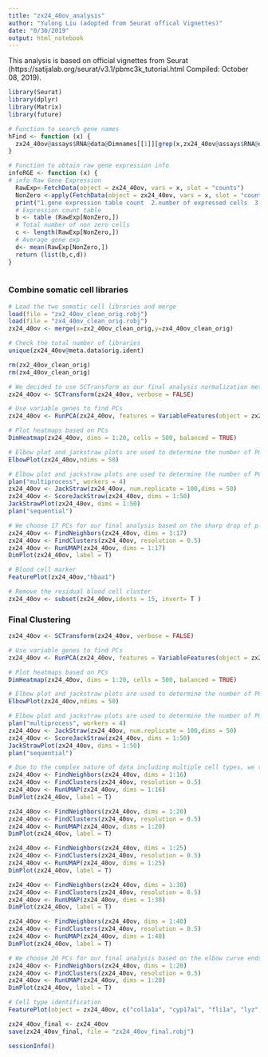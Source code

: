 ---
title: "zx24_40ov_analysis"
author: "Yulong Liu (adopted from Seurat offical Vignettes)"
date: "0/30/2019"
output: html_notebook
---

This analysis is based on official vignettes from Seurat (https://satijalab.org/seurat/v3.1/pbmc3k_tutorial.html Compiled: October 08, 2019). 

```{r setup, include=FALSE,cache=FALSE}
library(Seurat)
library(dplyr)
library(Matrix)
library(future)

# Function to search gene names 
hFind <- function (x) {
  zx24_40ov@assays$RNA@data@Dimnames[[1]][grep(x,zx24_40ov@assays$RNA@data@Dimnames[[1]],ignore.case = T)]
}

# Function to obtain raw gene expression info
infoRGE <- function (x) {
# info Raw Gene Expression
  RawExp<-FetchData(object = zx24_40ov, vars = x, slot = "counts")
  NonZero <-apply(FetchData(object = zx24_40ov, vars = x, slot = "counts"),1, function(row) all(row !=0 ))
  print("1.gene expression table count  2.number of expressed cells  3.average exp")
  # Expression count table
  b <- table (RawExp[NonZero,])
  # Total number of non zero cells
  c <- length(RawExp[NonZero,])
  # Average gene exp
  d<- mean(RawExp[NonZero,])
  return (list(b,c,d))
}
  
```


### Combine somatic cell libraries 
```{r combine, cache=TRUE}
# Load the two somatic cell libraries and merge
load(file = "zx2_40ov_clean_orig.robj")
load(file = "zx4_40ov_clean_orig.robj")
zx24_40ov <- merge(x=zx2_40ov_clean_orig,y=zx4_40ov_clean_orig)

# Check the total number of libraries
unique(zx24_40ov@meta.data$orig.ident)

rm(zx2_40ov_clean_orig)
rm(zx4_40ov_clean_orig)

```


```{r sctransform_initial, warning=FALSE}
# We decided to use SCTransform as our final analysis normalization method based on Hafemeister et al., 2019 on bioRxive. This method uses regularized negative binomial regression to normalize the data, which demonstrated to improve the removal of molecular count influence.
zx24_40ov <- SCTransform(zx24_40ov, verbose = FALSE)

```


```{r pca_and_heatmap_initial, fig.height=20,fig.width=10}
# Use variable genes to find PCs
zx24_40ov <- RunPCA(zx24_40ov, features = VariableFeatures(object = zx24_40ov))

# Plot heatmaps based on PCs
DimHeatmap(zx24_40ov, dims = 1:20, cells = 500, balanced = TRUE)

```


```{r elbow_plot_inital, fig.height=6, fig.width=15, warning=FALSE}
# Elbow plot and jackstraw plots are used to determine the number of PC to use
ElbowPlot(zx24_40ov,ndims = 50)

```

```{r JackStraw_initial, fig.height=6, fig.width=15, warning=FALSE}
# Elbow plot and jackstraw plots are used to determine the number of PC to use 
plan("multiprocess", workers = 4)
zx24_40ov <- JackStraw(zx24_40ov, num.replicate = 100,dims = 50)
zx24_40ov <- ScoreJackStraw(zx24_40ov, dims = 1:50)
JackStrawPlot(zx24_40ov, dims = 1:50)
plan("sequential")

```


```{r cluster_and_UMAP_inital, fig.height=5, fig.width=7}

# We choose 17 PCs for our final analysis based on the sharp drop of p-values at 17 PCs in the Jack Straw plot, and the UMAP plot made the most sense to us based on biological knowledge. 
zx24_40ov <- FindNeighbors(zx24_40ov, dims = 1:17)
zx24_40ov <- FindClusters(zx24_40ov, resolution = 0.5)
zx24_40ov <- RunUMAP(zx24_40ov, dims = 1:17)
DimPlot(zx24_40ov, label = T)

```

```{r remove_residual_blood_cells}
# Blood cell marker
FeaturePlot(zx24_40ov,"hbaa1")

# Remove the residual blood cell cluster
zx24_40ov <- subset(zx24_40ov,idents = 15, invert= T )

```


### Final Clustering
```{r sctransform_final, warning=FALSE}
zx24_40ov <- SCTransform(zx24_40ov, verbose = FALSE)

```

```{r pca_and_heatmap_final, fig.height=20,fig.width=10}
# Use variable genes to find PCs
zx24_40ov <- RunPCA(zx24_40ov, features = VariableFeatures(object = zx24_40ov))

# Plot heatmaps based on PCs
DimHeatmap(zx24_40ov, dims = 1:20, cells = 500, balanced = TRUE)

```

```{r elbow_plot_final, fig.height=6, fig.width=15, warning=FALSE}
# Elbow plot and jackstraw plots are used to determine the number of PC to use
ElbowPlot(zx24_40ov,ndims = 50)

```

```{r JackStraw_final, fig.height=6, fig.width=15, warning=FALSE}
# Elbow plot and jackstraw plots are used to determine the number of PC to use 
plan("multiprocess", workers = 4)
zx24_40ov <- JackStraw(zx24_40ov, num.replicate = 100,dims = 50)
zx24_40ov <- ScoreJackStraw(zx24_40ov, dims = 1:50)
JackStrawPlot(zx24_40ov, dims = 1:50)
plan("sequential")

```

```{r cluster_and_UMAP_final, fig.height=5, fig.width=7}
# Due to the complex nature of data including multiple cell types, we tested a spectrum of the PCs for both clustering and UMAP. Take elbow plot, Jack Straw plot, and biological knowledge into consideration when choosing  the PC numbers. 
zx24_40ov <- FindNeighbors(zx24_40ov, dims = 1:16)
zx24_40ov <- FindClusters(zx24_40ov, resolution = 0.5)
zx24_40ov <- RunUMAP(zx24_40ov, dims = 1:16)
DimPlot(zx24_40ov, label = T)

zx24_40ov <- FindNeighbors(zx24_40ov, dims = 1:20)
zx24_40ov <- FindClusters(zx24_40ov, resolution = 0.5)
zx24_40ov <- RunUMAP(zx24_40ov, dims = 1:20)
DimPlot(zx24_40ov, label = T)

zx24_40ov <- FindNeighbors(zx24_40ov, dims = 1:25)
zx24_40ov <- FindClusters(zx24_40ov, resolution = 0.5)
zx24_40ov <- RunUMAP(zx24_40ov, dims = 1:25)
DimPlot(zx24_40ov, label = T)

zx24_40ov <- FindNeighbors(zx24_40ov, dims = 1:30)
zx24_40ov <- FindClusters(zx24_40ov, resolution = 0.5)
zx24_40ov <- RunUMAP(zx24_40ov, dims = 1:30)
DimPlot(zx24_40ov, label = T)

zx24_40ov <- FindNeighbors(zx24_40ov, dims = 1:40)
zx24_40ov <- FindClusters(zx24_40ov, resolution = 0.5)
zx24_40ov <- RunUMAP(zx24_40ov, dims = 1:40)
DimPlot(zx24_40ov, label = T)

# We choose 20 PCs for our final analysis based on the elbow curve ends around 20 PCs, and the UMAP plot made the most sense to us based on biological knowledge. 
zx24_40ov <- FindNeighbors(zx24_40ov, dims = 1:20)
zx24_40ov <- FindClusters(zx24_40ov, resolution = 0.5)
zx24_40ov <- RunUMAP(zx24_40ov, dims = 1:20)
DimPlot(zx24_40ov, label = T)

```


```{r markerplots, fig.height=15, fig.width=20}
# Cell type identification
FeaturePlot(object = zx24_40ov, c("col1a1a", "cyp17a1", "fli1a", "lyz", "lck","mpeg1.1","gsdf", "lhx9","gpc1a","cx34.5","pcna","cxcl12a", "scara3","fgf24","en1b","tbx2b"), cols = c("grey90", "blue"), pt.size = 0.5)

```


```{r save_file_final}
zx24_40ov_final <- zx24_40ov
save(zx24_40ov_final, file = "zx24_40ov_final.robj") 

```


```{r session_info}
sessionInfo()

```
